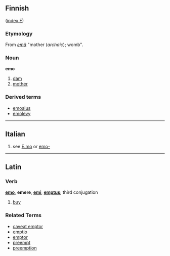 ==Finnish==
([[Wiktionary:Finnish_index_e|index E]])

===Etymology===
From ''[[emä]]'' "mother (''archaic''); womb".

===Noun===
'''emo'''

# [[dam]]
# [[mother]]

===Derived terms===
*[[emoalus]]
*[[emolevy]]

----
==Italian==

#see [[E.mo]] or [[emo-]]

----
==Latin==
===Verb===
'''[[emo]]''', '''emere''', '''[[emi]]''', '''[[emptus]]'''; third conjugation

# [[buy]]

===Related Terms===
*[[caveat emptor]]
*[[emptio]]
*[[emptor]]
*[[preempt]]
*[[preemption]]